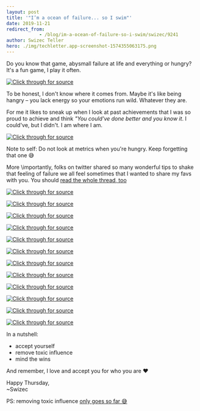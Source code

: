 ```yaml
---
layout: post
title: '"I’m a ocean of failure... so I swim"'
date: 2019-11-21
redirect_from: 
            - /blog/im-a-ocean-of-failure-so-i-swim/swizec/9241
author: Swizec Teller
hero: ./img/techletter.app-screenshot-1574355063175.png
---
```

Do you know that game, abysmall failure at life and everything or hungry? It's a fun game, I play it often.







[![Click through for source](./img/techletter.app-screenshot-1574355063175.png)](https://twitter.com/Swizec/status/1197206705743859712)





To be honest, I don't know where it comes from. Maybe it's like being hangry – you lack energy so your emotions run wild. Whatever they are.



For me it likes to sneak up when I look at past achievements that I was so proud to achieve and think _"You could've done better and you know it_. I could've, but I didn't. I am where I am.





[![Click through for source](./img/techletter.app-screenshot-1574355078936.png)](https://www.youtube.com/watch?v=Q9WZtxRWieM)





Note to self: Do not look at metrics when you're hungry. Keep forgetting that one 😅



More \\importantly, folks on twitter shared so many wonderful tips to shake that feeling of failure we all feel sometimes that I wanted to share my favs with you. You should [read the whole thread, too](https://twitter.com/Swizec/status/1197206705743859712)





[![Click through for source](./img/techletter.app-screenshot-1574355062882.png)](https://twitter.com/LuizAdolphs/status/1197207999212924933)







[![Click through for source](./img/techletter.app-screenshot-1574355063011.png)](https://twitter.com/dabit3/status/1197239118918492160)







[![Click through for source](./img/techletter.app-screenshot-1574355062927.png)](https://twitter.com/brianball/status/1197215949490778112)







[![Click through for source](./img/techletter.app-screenshot-1574355063106.png)](https://twitter.com/levelsio/status/1197229677451988992)







[![Click through for source](./img/techletter.app-screenshot-1574355063177.png)](https://twitter.com/serapath/status/1197538391052697601)







[![Click through for source](./img/techletter.app-screenshot-1574355062913.png)](https://twitter.com/_AshConnolly/status/1197247570654965760)







[![Click through for source](./img/techletter.app-screenshot-1574355063097.png)](https://twitter.com/petecodes/status/1197259647482245126)







[![Click through for source](./img/techletter.app-screenshot-1574355062786.png)](https://twitter.com/ljayham/status/1197210492940496903)







[![Click through for source](./img/techletter.app-screenshot-1574355062828.png)](https://twitter.com/sachinpc/status/1197252395933126656)







[![Click through for source](./img/techletter.app-screenshot-1574355063642.png)](https://twitter.com/superpatell/status/1197300535805784065)







[![Click through for source](./img/techletter.app-screenshot-1574355062911.png)](https://twitter.com/MaximeHeckel/status/1197208309805154304)







[![Click through for source](./img/techletter.app-screenshot-1574355062906.png)](https://twitter.com/GroundControl/status/1197271855658352646)





In a nutshell:



- accept yourself
- remove toxic influence
- mind the wins



And remember, I love and accept you for who you are ❤️



Happy Thursday,  
~Swizec



PS: removing toxic influence [only goes so far 😅](https://twitter.com/Swizec/status/1197255649593188352)